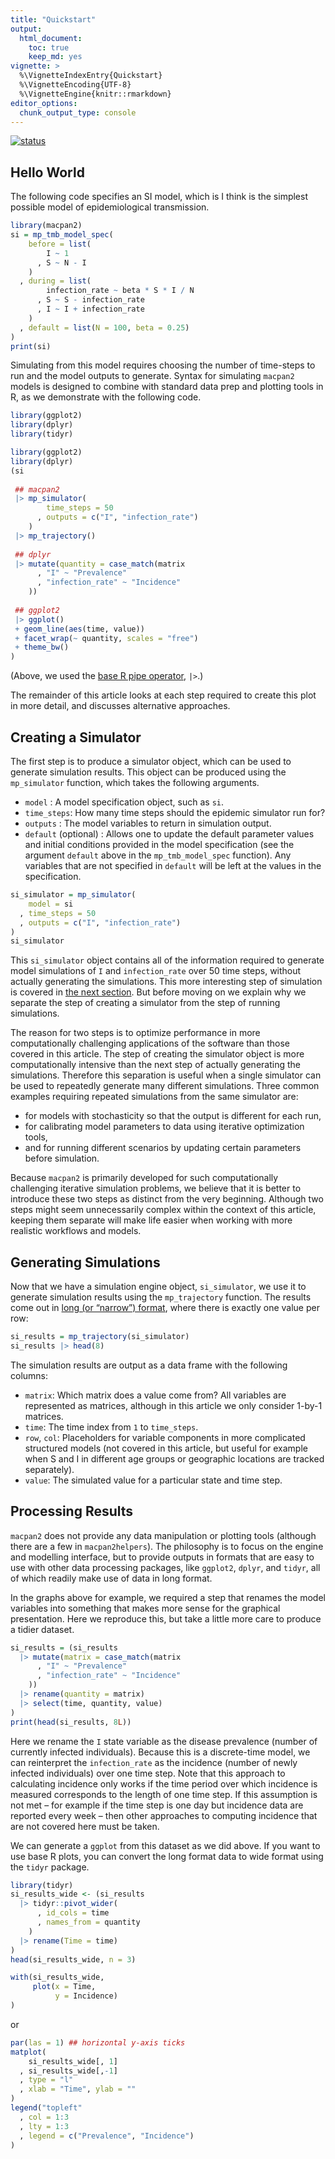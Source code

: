 ```yaml
---
title: "Quickstart"
output: 
  html_document:
    toc: true
    keep_md: yes
vignette: >
  %\VignetteIndexEntry{Quickstart}
  %\VignetteEncoding{UTF-8}
  %\VignetteEngine{knitr::rmarkdown}
editor_options: 
  chunk_output_type: console
---
```


[![status](https://img.shields.io/badge/status-working%20draft-red)](https://canmod.github.io/macpan2/articles/vignette-status#working-draft)

## Hello World

The following code specifies an SI model, which is I think is the simplest possible model of epidemiological transmission.
```r
library(macpan2)
si = mp_tmb_model_spec(
    before = list(
        I ~ 1
      , S ~ N - I
    )
  , during = list(
        infection_rate ~ beta * S * I / N
      , S ~ S - infection_rate
      , I ~ I + infection_rate
    )
  , default = list(N = 100, beta = 0.25)
)
print(si)
```

Simulating from this model requires choosing the number of time-steps to run and the model outputs to generate. Syntax for simulating `macpan2` models is designed to combine with standard data prep and plotting tools in R, as we demonstrate with the following code.
```r
library(ggplot2)
library(dplyr)
library(tidyr)
```
```r
library(ggplot2)
library(dplyr)
(si
 
 ## macpan2
 |> mp_simulator(
        time_steps = 50
      , outputs = c("I", "infection_rate")
    )
 |> mp_trajectory()
 
 ## dplyr
 |> mutate(quantity = case_match(matrix
      , "I" ~ "Prevalence"
      , "infection_rate" ~ "Incidence"
    ))
 
 ## ggplot2
 |> ggplot() 
 + geom_line(aes(time, value)) 
 + facet_wrap(~ quantity, scales = "free")
 + theme_bw()
)
```

(Above, we used the [base R pipe operator](https://www.tidyverse.org/blog/2023/04/base-vs-magrittr-pipe/#pipes), `|>`.)

The remainder of this article looks at each step required to create this plot in more detail, and discusses alternative approaches.

## Creating a Simulator

The first step is to produce a simulator object, which can be used to generate simulation results. This object can be produced using the `mp_simulator` function, which takes the following arguments.

- `model` : A model specification object, such as `si`.
- `time_steps`: How many time steps should the epidemic simulator run for? 
- `outputs` : The model variables to return in simulation output.
- `default` (optional) : Allows one to update the default parameter values and initial conditions provided in the model specification (see the argument `default` above in the `mp_tmb_model_spec` function). Any variables that are not specified in `default` will be left at the values in the specification.

```r
si_simulator = mp_simulator(
    model = si 
  , time_steps = 50
  , outputs = c("I", "infection_rate")
)
si_simulator
```

This `si_simulator` object contains all of the information required to generate model simulations of `I` and `infection_rate` over 50 time steps, without actually generating the simulations. This more interesting step of simulation is covered in [the next section](#generating-simulations). But before moving on we explain why we separate the step of creating a simulator from the step of running simulations.

The reason for two steps is to optimize performance in more computationally challenging applications of the software than those covered in this article. The step of creating the simulator object is more computationally intensive than the next step of actually generating the simulations. Therefore this separation is useful when a single simulator can be used to repeatedly generate many different simulations. Three common examples requiring repeated simulations from the same simulator are:

* for models with stochasticity so that the output is different for each run,
* for calibrating model parameters to data using iterative optimization tools,
* and for running different scenarios by updating certain parameters before simulation.

Because `macpan2` is primarily developed for such computationally challenging iterative simulation problems, we believe that it is better to introduce these two steps as distinct from the very beginning. Although two steps might seem unnecessarily complex within the context of this article, keeping them separate will make life easier when working with more realistic workflows and models. 

## Generating Simulations

Now that we have a simulation engine object,  `si_simulator`, we use it to generate simulation results using the `mp_trajectory` function. The results come out in [long (or "narrow") format](https://en.wikipedia.org/wiki/Wide_and_narrow_data), where there is exactly one value per row:

```r
si_results = mp_trajectory(si_simulator)
si_results |> head(8)
```

The simulation results are output as a data frame with the following columns:

- `matrix`: Which matrix does a value come from? All variables are represented as matrices, although in this article we only consider 1-by-1 matrices.
- `time`: The time index from `1` to `time_steps`.
- `row`, `col`: Placeholders for variable components in more complicated structured models (not covered in this article, but useful for example when S and I in different age groups or geographic locations are tracked separately).
- `value`: The simulated value for a particular state and time step.

## Processing Results

`macpan2` does not provide any data manipulation or plotting tools (although there are a few in `macpan2helpers`). The philosophy is to focus on the engine and modelling interface, but to provide outputs in formats that are easy to use with other data processing packages, like `ggplot2`, `dplyr`, and `tidyr`, all of which readily make use of data in long format.

In the graphs above for example, we required a step that renames the model variables into something that makes more sense for the graphical presentation. Here we reproduce this, but take a little more care to produce a tidier dataset.
```r
si_results = (si_results
  |> mutate(matrix = case_match(matrix
      , "I" ~ "Prevalence"
      , "infection_rate" ~ "Incidence"
    ))
  |> rename(quantity = matrix)
  |> select(time, quantity, value)
)
print(head(si_results, 8L))
```

Here we rename the `I` state variable as the disease prevalence (number of currently infected individuals). Because this is a discrete-time model, we can reinterpret the `infection_rate` as the incidence (number of newly infected individuals) over one time step. Note that this approach to calculating incidence only works if the time period over which incidence is measured corresponds to the length of one time step. If this assumption is not met -- for example if the time step is one day but incidence data are reported every week -- then other approaches to computing incidence that are not covered here must be taken.

We can generate a `ggplot` from this dataset as we did above. If you want to use base R plots, you can convert the long format data to wide format using the `tidyr` package.
```r
library(tidyr)
si_results_wide <- (si_results
  |> tidyr::pivot_wider(
      , id_cols = time
      , names_from = quantity
    )
  |> rename(Time = time)
)
head(si_results_wide, n = 3)
```

```r
with(si_results_wide,
     plot(x = Time,
          y = Incidence)
)
```

or

```r
par(las = 1) ## horizontal y-axis ticks
matplot(
    si_results_wide[, 1]
  , si_results_wide[,-1]
  , type = "l"
  , xlab = "Time", ylab = ""
)
legend("topleft"
  , col = 1:3
  , lty = 1:3
  , legend = c("Prevalence", "Incidence")
)
```
